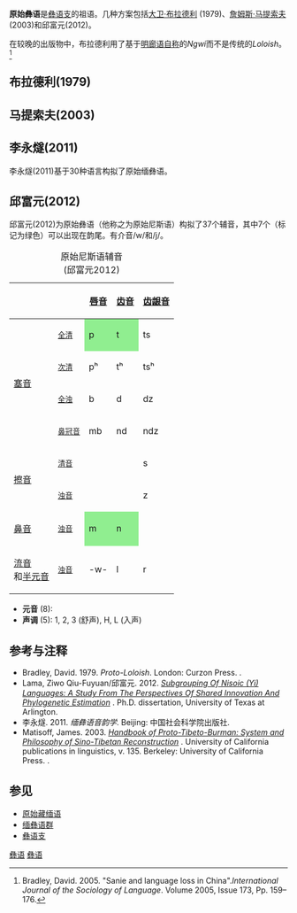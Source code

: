 {{short description|彝语支的祖语}}
{{Infobox proto-language
| name             = 原始彝语
| familycolor      = 汉藏语系
| ancestor = [[原始藏缅语|原始藏缅语]]
| target = [[彝语|彝语]]
}}
'''原始彝语'''是[[彝语支|彝语支]]的祖语。几种方案包括[[大卫·布拉德利|大卫·布拉德利]] (1979)、[[詹姆斯·马提索夫|詹姆斯·马提索夫]] (2003)和邱富元(2012)。

在较晚的出版物中，布拉德利用了基于[[明廊语|明廊语]][[外名与内名|自称]]的''Ngwi''而不是传统的''Loloish''。<ref>Bradley, David. 2005. "Sanie and language loss in China".''International Journal of the Sociology of Language''. Volume 2005, Issue 173, Pp. 159–176.</ref>

==布拉德利(1979)==
{{Empty section|date=October 2012}}

==马提索夫(2003)==
{{Empty section|date=October 2012}}

==李永燧(2011)==
李永燧(2011)基于30种语言构拟了原始缅彝语。

==邱富元(2012)==
邱富元(2012)为原始彝语（他称之为原始尼斯语）构拟了37个辅音，其中7个（标记为绿色）可以出现在韵尾。有介音/w/和/j/。

{| class="IPA wikitable"
|+ 原始尼斯语辅音 <br>(邱富元2012)
|-
! colspan="2"|
! colspan="2" | [[唇音|唇音]]
! colspan="2" | [[齿音|齿音]]
! colspan="2" | [[齿龈音|齿龈音]]
! colspan="2" | [[龈腭音|龈腭音]]
! colspan="2" | [[软腭音|软腭音]]
! colspan="2" | [[声门音|声门音]]
|- align="center"
! rowspan="4" | [[塞音|塞音]]
!<small>[[全清|全清]]</small>
| colspan="2" style="background:lightgreen" | p
| colspan="2" style="background:lightgreen" | t
| colspan="2" | ts
| colspan="2" | {{IPA|tɕ}}
| colspan="2" style="background:lightgreen" | k
| colspan="2" style="background:lightgreen" | ʔ
|- align="center"
!<small>[[次清|次清]]</small>
| colspan="2" | pʰ
| colspan="2" | tʰ
| colspan="2" | tsʰ
| colspan="2" | {{IPA|tɕʰ}}
| colspan="2" | kʰ
| colspan="2" | h
|- align="center"
!<small>[[全浊|全浊]]</small>
| colspan="2" | b
| colspan="2" | d
| colspan="2" | dz
| colspan="2" | {{IPA|dʑ}}
| colspan="2" | ɡ
| colspan="2" |
|- align="center"
!<small>[[鼻冠音|鼻冠音]]</small>
| colspan="2" | mb
| colspan="2" | nd
| colspan="2" | ndz
| colspan="2" | ndʑ
| colspan="2" | ŋɡ
| colspan="2" |
|- align="center"
! rowspan="2"| [[擦音|擦音]]
!<small>[[清音|清音]]</small>
| colspan="2" |
| colspan="2" |
| colspan="2" | s
| colspan="2" |
| colspan="2" | x
| colspan="2" |
|- align="center"
!<small>[[浊音|浊音]]</small>
| colspan="2" |
| colspan="2" |
| colspan="2" | z
| colspan="2" | ʑ
| colspan="2" | ɣ
| colspan="2" |
|- align="center"
! rowspan="1"| [[鼻音|鼻音]]
!<small>[[浊音|浊音]]</small>
| colspan="2" style="background:lightgreen" | m
| colspan="2" style="background:lightgreen" | n
| colspan="2" |
| colspan="2" | ɲ
| colspan="2" style="background:lightgreen" | ŋ
| colspan="2" |
|- align="center"
! rowspan="1"| [[流音|流音]]<br/>和[[半元音|半元音]]
!<small>[[浊音|浊音]]</small>
| colspan="2" | -w-
| colspan="2" | l
| colspan="2" | r
| colspan="2" | -j-
| colspan="2" |
| colspan="2" |
|}

*'''元音''' (8): {{IPA|/i/, /y/, /ɯ/, /u/, /e/, /o/, /ɔ/, /a/}}
*'''声调''' (5): 1, 2, 3 (舒声), H, L (入声)

==参考与注释==
{{Reflist}}
*Bradley, David. 1979. ''Proto-Loloish''. London: Curzon Press. {{ISBN|978-0-7007-0128-5}}.
*Lama, Ziwo Qiu-Fuyuan/邱富元. 2012. [http://dspace.uta.edu/handle/10106/11161 ''Subgrouping Of Nisoic (Yi) Languages: A Study From The Perspectives Of Shared Innovation And Phylogenetic Estimation''] {{Wayback|url=http://dspace.uta.edu/handle/10106/11161 |date=20140408211825 }}. Ph.D. dissertation, University of Texas at Arlington.
*李永燧. 2011. ''缅彝语音韵学''. Beijing: 中国社会科学院出版社.
*Matisoff, James. 2003. [http://escholarship.org/uc/item/19d79619 ''Handbook of Proto-Tibeto-Burman: System and Philosophy of Sino-Tibetan Reconstruction''] {{Wayback|url=http://escholarship.org/uc/item/19d79619 |date=20210309101023 }}. University of California publications in linguistics, v. 135. Berkeley: University of California Press. {{ISBN|978-0-520-09843-5}}.

==参见==
*[[原始藏缅语|原始藏缅语]]
*[[缅彝语群|缅彝语群]]
*[[彝语支|彝语支]]

{{汉藏语系}}
{{Lolo-Burmese languages}}

[[Category:原始语言|彝语]]
[[Category:彝语|]]